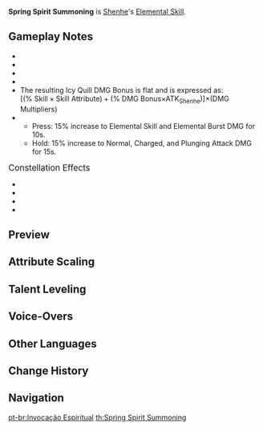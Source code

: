 {{Talent Infobox
|image         = Talent Spring Spirit Summoning.png
|character     = Shenhe
|type          = Elemental Skill
|info          = The frosted dew, silvery and dense, shall exorcise all demons.<br />Grants all nearby party members the Icy Quill effect and deals {{Color|Cryo DMG}} in different ways based on whether it is pressed or held.<br /><br />'''Press'''<br />Rushes forward together with a Talisman Spirit, dealing {{Color|Cryo DMG}} to opponents along the path.<br /><br />'''Hold'''<br />Commands the Talisman Spirit to deal {{Color|AoE Cryo DMG}}.<br /><br />'''Icy Quill'''<br />When Normal, Charged, and Plunging Attacks, Elemental Skills, and Elemental Bursts deal {{Color|Cryo DMG}} to opponents, the DMG dealt is increased based on Shenhe's current ATK.<br /><br />The Icy Quill's effects will be cleared once its duration ends or after being triggered a certain number of times.<br />When held rather than pressed, the Icy Quill's effect lasts longer and can be triggered more times.<br />When one {{Color|Cryo DMG}} instance strikes multiple opponents, the effect is triggered multiple times based on the number of opponents hit. The number of times the effect is triggered is calculated independently for each party member with the Icy Quill.
|energyGen     = This skill generates '''3''' elemental particles when pressed and '''4''' when held, if it hits at least 1 target.
|particles     = 3
|particlesHold = 4
|CD            = 10s
|CDHold        = 15s
|Duration      = 10s/15s
|attr1         = Press Skill DMG
|value1        = 139.2 - 295.8%
|attr2         = Hold Skill DMG
|value2        = 188.8 - 401.2%
|attr3         = DMG Bonus (% ATK)
|value3        = 45.7 - 97%
|attr4         = Press/Hold Duration
|value4        = 10s/15s
|attr5         = Press/Hold Trigger Quota
|value5        = 5/7
|scale_att1    = ATK
|utility1      = AoE
|utility2      = Party Flat DMG Increase
|utility3      = Flat DMG Increase
}}
{{Description|The power of the spirits is no falsehood. Burdened with her orders, the divine maiden hurries on!}}
'''Spring Spirit Summoning''' is [[Shenhe]]'s [[Elemental Skill]].

==Gameplay Notes==
* {{TalentNote|particles|3|4}}
* {{TalentNote|icd|Press DMG|0.1}}
* {{TalentNote|icd|Hold DMG|0}}
* {{TalentNote|character=Shenhe|talent=Spring Spirit Summoning|dynamic buff|ATK}}
* The resulting Icy Quill DMG Bonus is flat and is expressed as:<br /><math>[(\% \text{ Skill} \times \text{Skill Attribute}) + (\% \text{ DMG Bonus}</math><math>\times \text{ATK}_\text{Shenhe})]</math><math>\times(\text{DMG Multipliers})</math>
* {{TalentNote|character=Shenhe|talent=Spring Spirit Summoning|ascension|2|Spirit Communion Seal|enhances Spring Spirit Sumoning so that upon use, all nearby party members have their damage increased as follows.}}
** Press: 15% increase to Elemental Skill and Elemental Burst DMG for 10s.
** Hold: 15% increase to Normal, Charged, and Plunging Attack DMG for 15s.

;<big>Constellation Effects</big>
* {{TalentNote|constellation|1|Clarity of Heart}}
* {{TalentNote|constellation|3|Seclusion}}
* {{TalentNote|constellation|4|Insight|When characters trigger the Icy Quill bonus DMG effect, Shenhe gains one Skyfrost Mantra stack. The next time Shenhe uses Spring Spirit Summoning, its damage is increased by 5% for each stack of Skyfrost Mantra, which Shenhe consumes after using Spring Spirit Summoning. Stacks last for 60 seconds and have a maximum of 50 stacks.}}
* {{TalentNote|constellation|6|Mystical Abandon}}

==Preview==
{{Preview
|file1    = Spring Spirit Summoning Press Preview
|caption1 = Press

|file2    = Spring Spirit Summoning Hold Preview
|caption2 = Hold

|file3    = Spring Spirit Summoning Icy Quill Preview
|caption3 = Icy Quill
}}
{{Clr}}

==Attribute Scaling==
{{Talent Scaling
|talentType=Elemental Skill
|levels=14
|order=pressskilldmg,holdskilldmg,dmgbonus,press/holdduration,press/holdtriggerquota,presscd,holdcd
|titles=Press Skill DMG (%),Hold Skill DMG (%),DMG Bonus (% ATK),Press/Hold Duration,Press/Hold Trigger Quota,Press CD,Hold CD
|pressskilldmg_1=139.2
|pressskilldmg_2=149.64
|pressskilldmg_3=160.08
|pressskilldmg_4=174
|pressskilldmg_5=184.44
|pressskilldmg_6=194.88
|pressskilldmg_7=208.8
|pressskilldmg_8=222.72
|pressskilldmg_9=236.64
|pressskilldmg_10=250.56
|pressskilldmg_11=264.48
|pressskilldmg_12=278.4
|pressskilldmg_13=295.8
|pressskilldmg_14=313
|holdskilldmg_1=188.8
|holdskilldmg_2=202.96
|holdskilldmg_3=217.12
|holdskilldmg_4=236
|holdskilldmg_5=250.16
|holdskilldmg_6=264.32
|holdskilldmg_7=283.2
|holdskilldmg_8=302.08
|holdskilldmg_9=320.96
|holdskilldmg_10=339.84
|holdskilldmg_11=358.72
|holdskilldmg_12=377.6
|holdskilldmg_13=401.2
|holdskilldmg_14=424.8
|dmgbonus_1=45.66
|dmgbonus_2=49.08
|dmgbonus_3=52.5
|dmgbonus_4=57.07
|dmgbonus_5=60.49
|dmgbonus_6=63.92
|dmgbonus_7=68.48
|dmgbonus_8=73.05
|dmgbonus_9=77.62
|dmgbonus_10=82.18
|dmgbonus_11=86.75
|dmgbonus_12=91.31
|dmgbonus_13=97.02
|dmgbonus_14=102.7
|press/holdduration=10s/15s
|press/holdtriggerquota=5/7
|presscd=10s
|holdcd=15s
}}

==Talent Leveling==
{{Talent Upgrade|Shenhe}}

==Voice-Overs==
{{Talent VO}}

<!--
==Trivia==
-->
==Other Languages==
{{Other Languages
|en      = Spring Spirit Summoning
|zhs     = 仰灵威召将役咒
|zhs_rm  = Yǎng Língwēi Zhào Jiàngyì Zhòu
|zht     = 仰靈威召將役咒
|zht_rm  = Yǎng Língwēi Zhào Jiàngyì Zhòu
|zh_tl   = Spell of Relying on Spirit Power and Summoning Spirit General
|ja      = 仰霊威召将役呪
|ja_rm   = Gyo Reii Sho Shoeki Ju
|ja_tl   = Spell of Relying on Spirit Power and Summoning Spirit General
|ko      = 위령 소환 구사술
|ko_rm   = Wiryeong Sohwan Gusasul
|ko_tl   = Dignified Spirit Summoning
|es      = Espíritu exorcizador
|es_tl   = Exorcizing Spirit
|fr      = Invocation d'esprit printanier
|fr_tl   = Spring Spirit Summoning
|ru      = Призыв духа
|ru_tl   = Summoning the Spirit
|th      = Spring Spirit Summoning
|vi      = Triệu Tướng Dịch Chú
|vi_tl   = 
|de      = Mantra der Geisterbeschwörung
|de_tl   = Mantra of Spirit Summoning
|id      = Spring Spirit Summoning
|pt      = Invocação Espiritual
|pt_tl   = Spiritual Invocation
}}

==Change History==
{{Change History|2.4}}

==Navigation==
{{Talent Navbox|Shenhe}}

[[pt-br:Invocação Espiritual]]
[[th:Spring Spirit Summoning]]